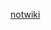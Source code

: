 {{userbox
| border-c = {{{border|#8D40B3}}}
| id       = [[File:Angry Wikipe-tan.png|45px]]
| id-c     = {{{imgbg|#D9BFE5}}}
| info     = 该用户反对其他人把'''[[Wikipedia:不要把维基百科缩写成维基|维基百科当成维基]]'''。
| info-c   = {{{bgcolor|#F0E6F5}}}
}}<noinclude>
[[Category:维基百科主张用户框|notwiki]]
</noinclude>